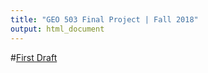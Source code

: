 ```yaml
---
title: "GEO 503 Final Project | Fall 2018"
output: html_document
---
```


#[First Draft](https://adamwilsonlabedu.github.io/geo503-2018-finalproject-dnkarp/draft_pt2.html)
